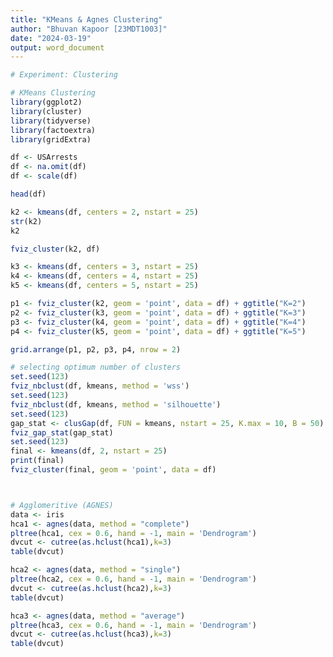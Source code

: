 ```yaml
---
title: "KMeans & Agnes Clustering"
author: "Bhuvan Kapoor [23MDT1003]"
date: "2024-03-19"
output: word_document
---
```


```r
# Experiment: Clustering

# KMeans Clustering
library(ggplot2)
library(cluster)
library(tidyverse)
library(factoextra)
library(gridExtra)

df <- USArrests
df <- na.omit(df)
df <- scale(df)

head(df)

k2 <- kmeans(df, centers = 2, nstart = 25)
str(k2)
k2

fviz_cluster(k2, df)

k3 <- kmeans(df, centers = 3, nstart = 25)
k4 <- kmeans(df, centers = 4, nstart = 25)
k5 <- kmeans(df, centers = 5, nstart = 25)

p1 <- fviz_cluster(k2, geom = 'point', data = df) + ggtitle("K=2")
p2 <- fviz_cluster(k3, geom = 'point', data = df) + ggtitle("K=3")
p3 <- fviz_cluster(k4, geom = 'point', data = df) + ggtitle("K=4")
p4 <- fviz_cluster(k5, geom = 'point', data = df) + ggtitle("K=5")

grid.arrange(p1, p2, p3, p4, nrow = 2)

# selecting optimum number of clusters
set.seed(123)
fviz_nbclust(df, kmeans, method = 'wss')
set.seed(123)
fviz_nbclust(df, kmeans, method = 'silhouette')
set.seed(123)
gap_stat <- clusGap(df, FUN = kmeans, nstart = 25, K.max = 10, B = 50)
fviz_gap_stat(gap_stat)
set.seed(123)
final <- kmeans(df, 2, nstart = 25)
print(final)
fviz_cluster(final, geom = 'point', data = df)



# Agglomeritive (AGNES)
data <- iris
hca1 <- agnes(data, method = "complete")
pltree(hca1, cex = 0.6, hand = -1, main = 'Dendrogram')
dvcut <- cutree(as.hclust(hca1),k=3)
table(dvcut)

hca2 <- agnes(data, method = "single")
pltree(hca2, cex = 0.6, hand = -1, main = 'Dendrogram')
dvcut <- cutree(as.hclust(hca2),k=3)
table(dvcut)

hca3 <- agnes(data, method = "average")
pltree(hca3, cex = 0.6, hand = -1, main = 'Dendrogram')
dvcut <- cutree(as.hclust(hca3),k=3)
table(dvcut)
```
